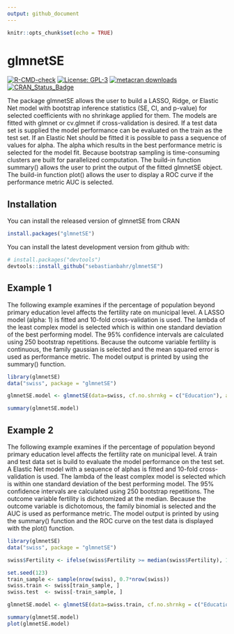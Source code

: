 ---
output: github_document
---

```{r setup, include=FALSE}
knitr::opts_chunk$set(echo = TRUE)
```

# glmnetSE

<!-- badges: start -->
[![R-CMD-check](https://github.com/sebastianbahr/glmnetSE/workflows/R-CMD-check/badge.svg)](https://github.com/sebastianbahr/glmnetSE/actions)
[![License:
GPL-3](https://img.shields.io/badge/license-GPL--3-blue.svg)](https://cran.r-project.org/web/licenses/GPL-3)
[![metacran downloads](https://cranlogs.r-pkg.org/badges/glmnetSE)](https://cran.r-project.org/package=glmnetSE)
[![CRAN_Status_Badge](https://www.r-pkg.org/badges/version/glmnetSE)](https://cran.r-project.org/package=glmnetSE)
<!-- badges: end -->



The package glmnetSE allows the user to build a LASSO, Ridge, or Elastic Net model with bootstrap inference statistics (SE, CI, and p-value) for selected coefficients with no shrinkage applied for them. The models are fitted with glmnet or cv.glmnet if cross-validation is desired. If a test data set is supplied the model performance can be evaluated on the train as the test set. If an Elastic Net should be fitted it is possible to pass a sequence of values for alpha. The alpha which results in the best performance metric is selected for the model fit. Because bootstrap sampling is time-consuming clusters are built for parallelized computation.
The build-in function summary() allows the user to print the output of the fitted glmnetSE object. 
The build-in function plot() allows the user to display a ROC curve if the performance metric AUC is selected.
  

## Installation

You can install the released version of glmnetSE from CRAN
```{r cran-installation, eval = FALSE}
install.packages("glmnetSE")
```

You can install the latest development version from github with:
```{r gh-installation, eval = FALSE}
# install.packages("devtools")
devtools::install_github("sebastianbahr/glmnetSE")
```


## Example 1

The following example examines if the percentage of population beyond primary education level affects the fertility rate on municipal level. A LASSO model (alpha: 1) is fitted and 10-fold cross-validation is used. The lambda of the least complex model is selected which is within one standard deviation of the best performing model. The 95% confidence intervals are calculated using 250 bootstrap repetitions. Because the outcome variable fertility is continuous, the family gaussian is selected and the mean squared error is used as performance metric. The model output is printed by using the summary() function.

```{r example1, warning=FALSE, message=FALSE}
library(glmnetSE)
data("swiss", package = "glmnetSE")

glmnetSE.model <- glmnetSE(data=swiss, cf.no.shrnkg = c("Education"), alpha=1, method="10CVoneSE", r=250, seed = 123, family="gaussian", perf.metric="mse")

summary(glmnetSE.model)
```


## Example 2

The following example examines if the percentage of population beyond primary education level affects the fertility rate on municipal level. A train and test data set is build to evaluate the model performance on the test set. A Elastic Net model with a sequence of alphas is fitted and 10-fold cross-validation is used. The lambda of the least complex model is selected which is within one standard deviation of the best performing model. The 95% confidence intervals are calculated using 250 bootstrap repetitions. The outcome variable fertility is dichotomized at the median. Because the outcome variable is dichotomous, the family binomial is selected and the AUC is used as performance metric. The model output is printed by using the summary() function and the ROC curve on the test data is displayed with the plot() function.

```{r example2, warning=FALSE, message=FALSE}
library(glmnetSE)
data("swiss", package = "glmnetSE")

swiss$Fertility <- ifelse(swiss$Fertility >= median(swiss$Fertility), 1, 0)

set.seed(123)
train_sample <- sample(nrow(swiss), 0.7*nrow(swiss))
swiss.train <- swiss[train_sample, ]
swiss.test  <- swiss[-train_sample, ]

glmnetSE.model <- glmnetSE(data=swiss.train, cf.no.shrnkg = c("Education"), alpha=seq(0.1,0.9,0.1), method="10CVoneSE", test=swiss.test, r=250, seed = 123, family="binomial", perf.metric="auc")

summary(glmnetSE.model)
plot(glmnetSE.model)
```
